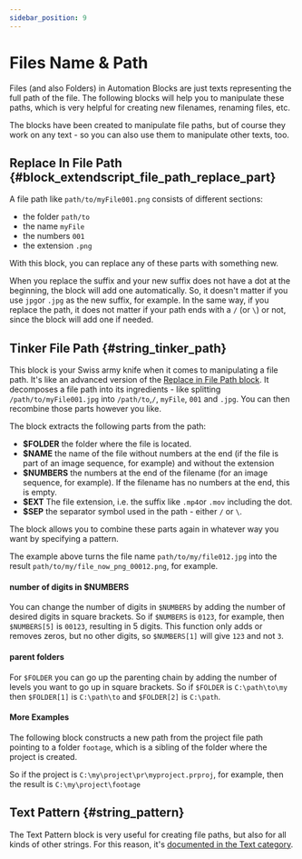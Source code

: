 ```yaml
---
sidebar_position: 9
---
```



# Files Name & Path

Files (and also Folders) in Automation Blocks are just texts representing the full path of the file.
The following blocks will help you to manipulate these paths, which is very helpful for creating new filenames, renaming files, etc. 

The blocks have been created to manipulate file paths, but of course they work on any text - so you can also use them to manipulate other texts, too.

## Replace In File Path {#block_extendscript_file_path_replace_part}

<RetinaImg src="/img/blockScreenshots/FilesNameAndPath/block_extendscript_file_path_replace_part.png" alt="Block block_extendscript_file_path_replace_part"/>


A file path like `path/to/myFile001.png` consists of different sections:
- the folder `path/to`
- the name `myFile`
- the numbers `001` 
- the extension `.png`

With this block, you can replace any of these parts with something new.

When you replace the suffix and your new suffix does not have a dot at the beginning, the block will add one automatically. So, it doesn't matter if you use `jpg`or `.jpg` as the new suffix, for example. In the same way, if you replace the path, it does not matter if your path ends with a `/` (or `\`) or not, since the block will add one if needed.


## Tinker File Path {#string_tinker_path}

<RetinaImg src="/img/blockScreenshots/FilesNameAndPath/string_tinker_path.png" alt="Block string_tinker_path"/>


This block is your Swiss army knife when it comes to manipulating a file path. It's like an advanced version of the [Replace in File Path block](filesNameAndPath.mdx#block_extendscript_file_path_replace_part). It decomposes a file path into its ingredients - like splitting `/path/to/myFile001.jpg` into `/path/to`,`/`, `myFile`, `001` and `.jpg`. You can then recombine those parts however you like. 

The block extracts the following parts from the path:

- **$FOLDER** the folder where the file is located.
- **$NAME** the name of the file without numbers at the end (if the file is part of an image sequence, for example) and without the extension
- **$NUMBERS** the numbers at the end of the filename (for an image sequence, for example). If the filename has no numbers at the end, this is empty.
- **$EXT** The file extension, i.e. the suffix like `.mp4`or `.mov` including the dot.
- **$SEP** the separator symbol used in the path - either `/` or `\`.

The block allows you to combine these parts again in whatever way you want by specifying a pattern.

The example above turns the file name `path/to/my/file012.jpg` into the result `path/to/my/file_now_png_00012.png`, for example.

#### number of digits in $NUMBERS

You can change the number of digits in `$NUMBERS` by adding the number of desired digits in square brackets.
So if `$NUMBERS` is `0123`, for example, then `$NUMBERS[5]` is `00123`, resulting in 5 digits. This function only adds or removes zeros, but no other digits, so `$NUMBERS[1]` will give `123` and not `3`.

#### parent folders

For `$FOLDER` you can go up the parenting chain by adding the number of levels you want to go up in square brackets. 
So if `$FOLDER` is `C:\path\to\my` then `$FOLDER[1]` is `C:\path\to` and `$FOLDER[2]` is `C:\path`.

#### More Examples

The following block constructs a new path from the project file path pointing to a folder `footage`, which is a sibling of the folder where the project is created.

<RetinaImg src="/img/blockOther/string_tinker_path_example.png" alt="Project File Example"/>


So if the project is `C:\my\project\pr\myproject.prproj`, for example, then the result is `C:\my\project\footage`

## Text Pattern {#string_pattern}

The Text Pattern block is very useful for creating file paths, but also for all kinds of other strings. For this reason, it's [documented in the Text category](text.mdx#string_pattern).